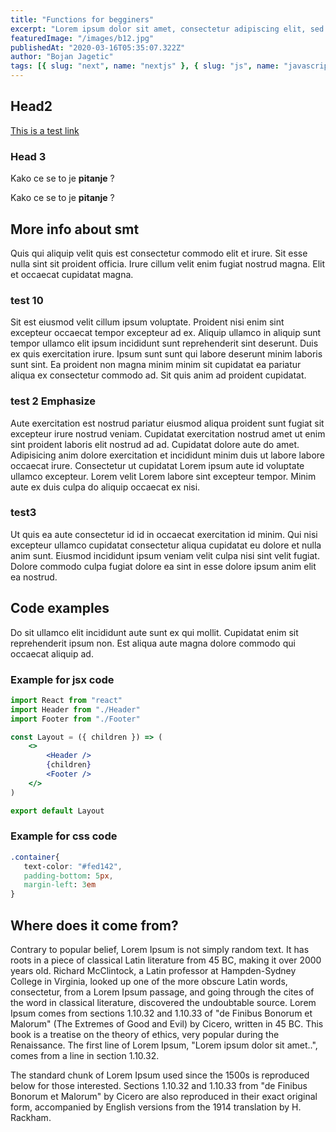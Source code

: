 ```yaml
---
title: "Functions for begginers"
excerpt: "Lorem ipsum dolor sit amet, consectetur adipiscing elit, sed do eiusmod tempor incididunt ut labore et dolore magna aliqua. Praesent elementum facilisis leo vel fringilla est ullamcorper eget. At imperdiet dui accumsan sit amet nulla facilities morbi tempus."
featuredImage: "/images/b12.jpg"
publishedAt: "2020-03-16T05:35:07.322Z"
author: "Bojan Jagetic"
tags: [{ slug: "next", name: "nextjs" }, { slug: "js", name: "javascript" }]
---
```


## Head2

<a className='' href='https://igutech.vercel.app'>
	This is a test link
</a>

### Head 3

Kako ce se to je **pitanje** ?

Kako ce se to je **pitanje** ?

## More info about smt

Quis qui aliquip velit quis est consectetur commodo elit et irure. Sit esse nulla sint sit proident officia. Irure cillum velit enim fugiat nostrud magna. Elit et occaecat cupidatat magna.

### test 10

Sit est eiusmod velit cillum ipsum voluptate. Proident nisi enim sint excepteur occaecat tempor excepteur ad ex. Aliquip ullamco in aliquip sunt tempor ullamco elit ipsum incididunt sunt reprehenderit sint deserunt. Duis ex quis exercitation irure. Ipsum sunt sunt qui labore deserunt minim laboris sunt sint. Ea proident non magna minim minim sit cupidatat ea pariatur aliqua ex consectetur commodo ad. Sit quis anim ad proident cupidatat.

### test 2 Emphasize

Aute exercitation est nostrud pariatur eiusmod aliqua proident sunt fugiat sit excepteur irure nostrud veniam. Cupidatat exercitation nostrud amet ut enim sint proident laboris elit nostrud ad ad. Cupidatat dolore aute do amet. Adipisicing anim dolore exercitation et incididunt minim duis ut labore labore occaecat irure. Consectetur ut cupidatat Lorem ipsum aute id voluptate ullamco excepteur. Lorem velit Lorem labore sint excepteur tempor. Minim aute ex duis culpa do aliquip occaecat ex nisi.

### test3

Ut quis ea aute consectetur id id in occaecat exercitation id minim.
Qui nisi excepteur ullamco cupidatat consectetur aliqua cupidatat eu dolore et nulla anim sunt. Eiusmod incididunt ipsum veniam velit culpa nisi sint velit fugiat. Dolore commodo culpa fugiat dolore ea sint in esse dolore ipsum anim elit ea nostrud.

## Code examples

Do sit ullamco elit incididunt aute sunt ex qui mollit. Cupidatat enim sit reprehenderit ipsum non. Est aliqua aute magna dolore commodo qui occaecat aliquip ad.

### Example for jsx code

```jsx
import React from "react"
import Header from "./Header"
import Footer from "./Footer"

const Layout = ({ children }) => (
	<>
		<Header />
		{children}
		<Footer />
	</>
)

export default Layout
```

### Example for css code

```css
.container{
   text-color: "#fed142",
   padding-bottom: 5px,
   margin-left: 3em
}
```

## Where does it come from?

Contrary to popular belief, Lorem Ipsum is not simply random text. It has roots in a piece of classical Latin literature from 45 BC, making it over 2000 years old. Richard McClintock, a Latin professor at Hampden-Sydney College in Virginia, looked up one of the more obscure Latin words, consectetur, from a Lorem Ipsum passage, and going through the cites of the word in classical literature, discovered the undoubtable source. Lorem Ipsum comes from sections 1.10.32 and 1.10.33 of "de Finibus Bonorum et Malorum" (The Extremes of Good and Evil) by Cicero, written in 45 BC. This book is a treatise on the theory of ethics, very popular during the Renaissance. The first line of Lorem Ipsum, "Lorem ipsum dolor sit amet..", comes from a line in section 1.10.32.

The standard chunk of Lorem Ipsum used since the 1500s is reproduced below for those interested. Sections 1.10.32 and 1.10.33 from "de Finibus Bonorum et Malorum" by Cicero are also reproduced in their exact original form, accompanied by English versions from the 1914 translation by H. Rackham.
